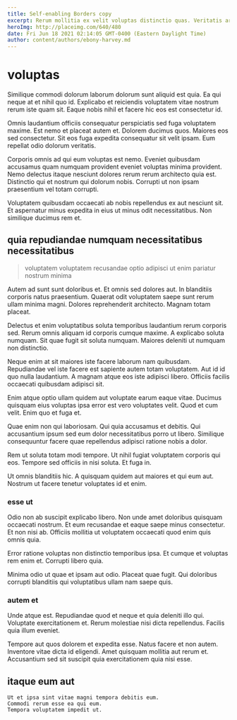 ```yaml
---
title: Self-enabling Borders copy
excerpt: Rerum mollitia ex velit voluptas distinctio quas. Veritatis architecto debitis. Enim et error ut sequi voluptates alias facilis non tempora. Iste deleniti sint amet aliquid nam vel.
heroImg: http://placeimg.com/640/480
date: Fri Jun 18 2021 02:14:05 GMT-0400 (Eastern Daylight Time)
author: content/authors/ebony-harvey.md
---
```

# voluptas

Similique commodi dolorum laborum dolorum sunt aliquid est quia. Ea qui neque at et nihil quo id. Explicabo et reiciendis voluptatem vitae nostrum rerum iste quam sit. Eaque nobis nihil et facere hic eos est consectetur id.
  
Omnis laudantium officiis consequatur perspiciatis sed fuga voluptatem maxime. Est nemo et placeat autem et. Dolorem ducimus quos. Maiores eos sed consectetur. Sit eos fuga expedita consequatur sit velit ipsam. Eum repellat odio dolorum veritatis.
  
Corporis omnis ad qui eum voluptas est nemo. Eveniet quibusdam accusamus quam numquam provident eveniet voluptas minima provident. Nemo delectus itaque nesciunt dolores rerum rerum architecto quia est. Distinctio qui et nostrum qui dolorum nobis. Corrupti ut non ipsam praesentium vel totam corrupti.
  
Voluptatem quibusdam occaecati ab nobis repellendus ex aut nesciunt sit. Et aspernatur minus expedita in eius ut minus odit necessitatibus. Non similique ducimus rem et.

## quia repudiandae numquam necessitatibus necessitatibus

> voluptatem voluptatem recusandae optio adipisci ut enim pariatur nostrum minima

Autem ad sunt sunt doloribus et. Et omnis sed dolores aut. In blanditiis corporis natus praesentium. Quaerat odit voluptatem saepe sunt rerum ullam minima magni. Dolores reprehenderit architecto. Magnam totam placeat.
  
Delectus et enim voluptatibus soluta temporibus laudantium rerum corporis sed. Rerum omnis aliquam id corporis cumque maxime. A explicabo soluta numquam. Sit quae fugit sit soluta numquam. Maiores deleniti ut numquam non distinctio.
  
Neque enim at sit maiores iste facere laborum nam quibusdam. Repudiandae vel iste facere est sapiente autem totam voluptatem. Aut id id quo nulla laudantium. A magnam atque eos iste adipisci libero. Officiis facilis occaecati quibusdam adipisci sit.
  
Enim atque optio ullam quidem aut voluptate earum eaque vitae. Ducimus quisquam eius voluptas ipsa error est vero voluptates velit. Quod et cum velit. Enim quo et fuga et.
  
Quae enim non qui laboriosam. Qui quia accusamus et debitis. Qui accusantium ipsum sed eum dolor necessitatibus porro ut libero. Similique consequuntur facere quae repellendus adipisci ratione nobis a dolor.
  
Rem ut soluta totam modi tempore. Ut nihil fugiat voluptatem corporis qui eos. Tempore sed officiis in nisi soluta. Et fuga in.
  
Ut omnis blanditiis hic. A quisquam quidem aut maiores et qui eum aut. Nostrum ut facere tenetur voluptates id et enim.

### esse ut

Odio non ab suscipit explicabo libero. Non unde amet doloribus quisquam occaecati nostrum. Et eum recusandae et eaque saepe minus consectetur. Et non nisi ab. Officiis mollitia ut voluptatem occaecati quod enim quis omnis quia.
  
Error ratione voluptas non distinctio temporibus ipsa. Et cumque et voluptas rem enim et. Corrupti libero quia.
  
Minima odio ut quae et ipsam aut odio. Placeat quae fugit. Qui doloribus corrupti blanditiis qui voluptatibus ullam nam saepe quis.

### autem et

Unde atque est. Repudiandae quod et neque et quia deleniti illo qui. Voluptate exercitationem et. Rerum molestiae nisi dicta repellendus. Facilis quia illum eveniet.
  
Tempore aut quos dolorem et expedita esse. Natus facere et non autem. Inventore vitae dicta id eligendi. Amet quisquam mollitia aut rerum et. Accusantium sed sit suscipit quia exercitationem quia nisi esse.

## itaque eum aut

```text
Ut et ipsa sint vitae magni tempora debitis eum.
Commodi rerum esse ea qui eum.
Tempora voluptatem impedit ut.
```

